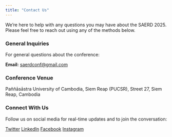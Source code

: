 ```yaml
---
title: "Contact Us"
---
```


We're here to help with any questions you may have about the SAERD 2025. Please feel free to reach out using any of the methods below.

:::: {.grid}

::: {.g-col-12 .g-col-md-6}
### General Inquiries
For general questions about the conference:

**Email:** [saerdconf@gmail.com](mailto:saerdconf@gmail.com)  

:::

::::

### Conference Venue
Paññāsāstra University of Cambodia, Siem Reap (PUCSR), Street 27, Siem Reap, Cambodia

### Connect With Us

Follow us on social media for real-time updates and to join the conversation:

<div class="social-links">
  <a href="#" class="me-3"><i class="bi bi-twitter"></i> Twitter</a>
  <a href="#" class="me-3"><i class="bi bi-linkedin"></i> LinkedIn</a>
  <a href="#" class="me-3"><i class="bi bi-facebook"></i> Facebook</a>
  <a href="#" class="me-3"><i class="bi bi-instagram"></i> Instagram</a>
</div>